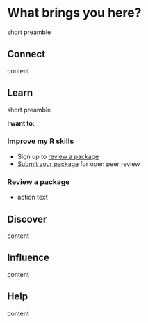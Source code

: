 # What brings you here? {#motivations}

short preamble

## Connect {#connect} 

content

## Learn {#learn}

short preamble

**I want to: **

### Improve my R skills


*   Sign up to [review a package](#review)
*   [Submit your package](#submit) for open peer review

### Review a package

*   action text

## Discover {#discover}

content

## Influence {#influence}

content

## Help {#help}

content
